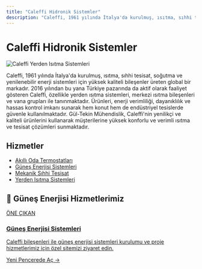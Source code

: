 ```yaml
---
title: "Caleffi Hidronik Sistemler"
description: "Caleffi, 1961 yılında İtalya'da kurulmuş, ısıtma, sıhhi tesisat, soğutma ve yenilenebilir enerji sistemleri için yüksek kaliteli bileşenler üreten global bir..."
---
```


# Caleffi Hidronik Sistemler

<div class="service-header-image">
  <img src="/images/yerden-isitma/005_gul-tekin-muhendislik.jpg" alt="Caleffi Yerden Isıtma Sistemleri" />
</div>

Caleffi, 1961 yılında İtalya'da kurulmuş, ısıtma, sıhhi tesisat, soğutma ve yenilenebilir enerji sistemleri için yüksek kaliteli bileşenler üreten global bir markadır. 2016 yılından bu yana Türkiye pazarında da aktif olarak faaliyet gösteren Caleffi, özellikle yerden ısıtma sistemleri, merkezi ısıtma bileşenleri ve vana grupları ile tanınmaktadır. Ürünleri, enerji verimliliği, dayanıklılık ve hassas kontrol imkanı sunarak hem konut hem de endüstriyel tesislerde güvenle kullanılmaktadır. Gül-Tekin Mühendislik, Caleffi'nin yenilikçi ve kaliteli ürünlerini kullanarak müşterilerine yüksek konforlu ve verimli ısıtma ve tesisat çözümleri sunmaktadır.

## Hizmetler

- [Akıllı Oda Termostatları](/hizmetlerimiz/akilli-oda-termostatlari)
- [Güneş Enerjisi Sistemleri](/hizmetlerimiz/gunes-enerjisi)
- [Mekanik Sıhhi Tesisat](/hizmetlerimiz/mekanik-sihhi-tesisat)
- [Yerden Isıtma Sistemleri](/hizmetlerimiz/yerden-isitma-sistemleri)

## 🌟 Güneş Enerjisi Hizmetlerimiz

<a href="https://gunes-enerjisi.gul-tekinmuhendislik.com" target="_blank" rel="noopener noreferrer" class="link-card featured">
  <div class="link-card-content">
    <span class="badge">ÖNE ÇIKAN</span>
    <h3>Güneş Enerjisi Sistemleri</h3>
    <p>Caleffi bileşenleri ile güneş enerjisi sistemleri kurulumu ve proje hizmetlerimiz için özel sitemizi ziyaret edin.</p>
    <span class="link-card-cta">Yeni Pencerede Aç →</span>
  </div>
</a>